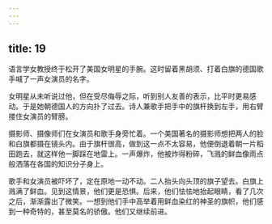 ```yaml
---
---
---
```

title: 19
---




语言学女教授终于松开了美国女明星的手腕。这时留着黑胡须、打着白旗的德国歌手喊了一声女演员的名字。

女明星从未听说过他，但在受尽侮辱之际，听到别人友善的表示，比平时更易感动。于是她朝德国人的方向扑了过去。诗人兼歌手把手中的旗杆换到左手，用右臂搂住女演员的臂膀。

摄影师、摄像师们在女演员和歌手身旁忙着。一个美国著名的摄影师想把两人的脸和白旗都摄在镜头内。由于旗杆很高，做到这一点不太容易，他便倒退着朝一片稻田跑去，就这样他一脚踩在地雷上。一声爆炸，他被炸得粉碎，飞溅的鲜血像雨点般洒落在各国的知识分子身上。

歌手和女演员被吓坏了，定在原地一动不动。二人抬头向头顶的旗子望去。白旗上溅满了鲜血。见到这情景，他们更是恐惧。后来，他们怯怯地抬起眼睛，看了几次之后，渐渐露出了微笑。一想到他们手中高举着用鲜血染红的神圣的旗帜，他们感到一种奇特的，甚至莫名的骄傲。他们又继续前进。